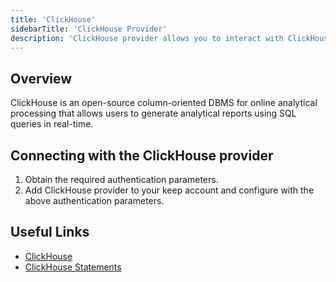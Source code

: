 ```yaml
---
title: 'ClickHouse'
sidebarTitle: 'ClickHouse Provider'
description: 'ClickHouse provider allows you to interact with ClickHouse database.'
---
```


## Overview

ClickHouse is an open-source column-oriented DBMS for online analytical processing that allows users to generate analytical reports using SQL queries in real-time.

<AutoGeneratedSnippet />

## Connecting with the ClickHouse provider

1. Obtain the required authentication parameters.
2. Add ClickHouse provider to your keep account and configure with the above authentication parameters.

## Useful Links

- [ClickHouse](https://clickhouse.com/)
- [ClickHouse Statements](https://clickhouse.com/docs/en/sql-reference/statements/)
